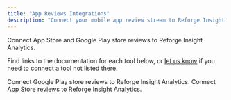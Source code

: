 ```yaml
---
title: "App Reviews Integrations"
description: "Connect your mobile app review stream to Reforge Insight Analytics"
---
```


Connect App Store and Google Play store reviews to Reforge Insight Analytics.

Find links to the documentation for each tool below, or [let us know](mailto:Chun.Jiang@reforge.com?subject=Integration+Request&body=Tell+us+more+about+the+integration+you+need) if you need to connect a tool not listed there.

<CardGroup cols={2}>
  <Card title="Google Play Store" icon="link" iconType="regular" href="integrations/google.mdx">
    Connect Google Play store reviews to Reforge Insight Analytics.
  </Card>
  <Card title="App Store" icon="link" iconType="regular" href="integrations/apple.mdx">
    Connect App Store reviews to Reforge Insight Analytics.
  </Card>
</CardGroup>